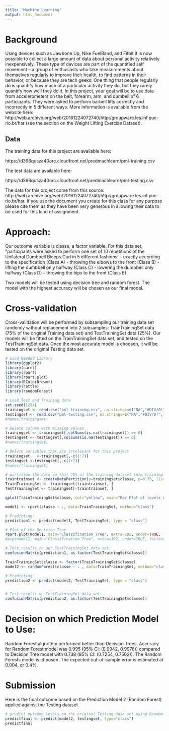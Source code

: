 ---
title: "Machine_Learning"
output: html_document
---

# Background

Using devices such as Jawbone Up, Nike FuelBand, and Fitbit it is now possible to collect a large amount of data about personal activity relatively inexpensively. These type of devices are part of the quantified self movement – a group of enthusiasts who take measurements about themselves regularly to improve their health, to find patterns in their behavior, or because they are tech geeks. One thing that people regularly do is quantify how much of a particular activity they do, but they rarely quantify how well they do it. In this project, your goal will be to use data from accelerometers on the belt, forearm, arm, and dumbell of 6 participants. They were asked to perform barbell lifts correctly and incorrectly in 5 different ways. More information is available from the website here: http://web.archive.org/web/20161224072740/http:/groupware.les.inf.puc-rio.br/har (see the section on the Weight Lifting Exercise Dataset).

## Data

The training data for this project are available here:

https://d396qusza40orc.cloudfront.net/predmachlearn/pml-training.csv

The test data are available here:

https://d396qusza40orc.cloudfront.net/predmachlearn/pml-testing.csv

The data for this project come from this source: http://web.archive.org/web/20161224072740/http:/groupware.les.inf.puc-rio.br/har. If you use the document you create for this class for any purpose please cite them as they have been very generous in allowing their data to be used for this kind of assignment.


# Approach:
Our outcome variable is classe, a factor variable. For this data set, “participants were asked to perform one set of 10 repetitions of the Unilateral Dumbbell Biceps Curl in 5 different fashions: - exactly according to the specification (Class A) - throwing the elbows to the front (Class B) - lifting the dumbbell only halfway (Class C) - lowering the dumbbell only halfway (Class D) - throwing the hips to the front (Class E)

Two models will be tested using decision tree and random forest. The model with the highest accuracy will be chosen as our final model.

# Cross-validation
Cross-validation will be performed by subsampling our training data set randomly without replacement into 2 subsamples: TrainTrainingSet data (75% of the original Training data set) and TestTrainingSet data (25%). Our models will be fitted on the TrainTrainingSet data set, and tested on the TestTrainingSet data. Once the most accurate model is choosen, it will be tested on the original Testing data set.

```{r include needed library}
# Load Needed Library
library(ggplot2)
library(caret)
library(rpart)
library(rpart.plot)
library(RColorBrewer)
library(rattle)
library(randomForest)
```



```{r}
# Load Test and Training data
set.seed(1234)
trainingset <- read.csv("pml-training.csv", na.strings=c("NA","#DIV/0!", ""))
testingset <- read.csv("pml-testing.csv", na.strings=c("NA","#DIV/0!", ""))
#names(trainingset)
```
```{r}
# Delete column with missing values
trainingset <- trainingset[,colSums(is.na(trainingset)) == 0]
testingset <- testingset[,colSums(is.na(testingset)) == 0]
#names(trainingset)
```

```{r}
# Delete variables that are irrelevant for this project
trainingset   <-trainingset[,-c(1:7)]
testingset <-testingset[,-c(1:7)]
#names(trainingset)
```

```{r}
# partition the data so that 75% of the training dataset into training and the remaining 25% to testing
traintrainset <- createDataPartition(y=trainingset$classe, p=0.75, list=FALSE)
TrainTrainingSet <- trainingset[traintrainset, ] 
TestTrainingSet <- trainingset[-traintrainset, ]

```

```{r}
qplot(TrainTrainingSet$classe, col="yellow", main="Bar Plot of levels of the variable classe within the subTraining data set", xlab="classe levels", ylab="Frequency")
```

```{r}
model1 <- rpart(classe ~ ., data=TrainTrainingSet, method="class")

# Predicting:
prediction1 <- predict(model1, TestTrainingSet, type = "class")

# Plot of the Decision Tree
rpart.plot(model1, main="Classification Tree", extra=102, under=TRUE, faclen=0)
#prp(model1, main="Classification Tree", extra=102, under=TRUE, faclen=0)
```

```{r}
# Test results on our TestTrainingSet data set:
confusionMatrix(prediction1, as.factor(TestTrainingSet$classe))
```
```{r}
TrainTrainingSet$classe <- factor(TrainTrainingSet$classe)
model2 <- randomForest(classe ~ . , data=TrainTrainingSet, method="class")

# Predicting:
prediction2 <- predict(model2, TestTrainingSet, type = "class")


# Test results on TestTrainingSet data set:
confusionMatrix(prediction2, as.factor(TestTrainingSet$classe))

```

# Decision on which Prediction Model to Use:
Random Forest algorithm performed better than Decision Trees. Accuracy for Random Forest model was 0.995 (95% CI: (0.9942, 0.9978)) compared to Decision Tree model with 0.738 (95% CI: (0.7254, 0.7502)). The Random Forests model is choosen. The expected out-of-sample error is estimated at 0.004, or 0.4%.

# Submission
Here is the final outcome based on the Prediction Model 2 (Random Forest) applied against the Testing dataset

```{r}
# predict outcome levels on the original Testing data set using Random Forest algorithm
predictfinal <- predict(model2, testingset, type="class")
predictfinal
```
